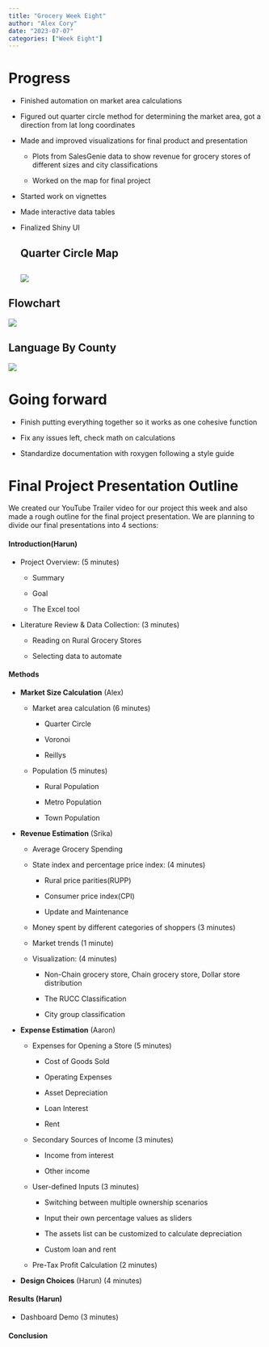 ```yaml
---
title: "Grocery Week Eight"
author: "Alex Cory"
date: "2023-07-07"
categories: ["Week Eight"]
---
```


# Progress

-   Finished automation on market area calculations

-   Figured out quarter circle method for determining the market area, got a direction from lat long coordinates

-   Made and improved visualizations for final product and presentation

    -   Plots from SalesGenie data to show revenue for grocery stores of different sizes and city classifications

    -   Worked on the map for final project

-   Started work on vignettes

-   Made interactive data tables

-   Finalized Shiny UI

    ## Quarter Circle Map

    ## ![](images/shiny_map.png)

## Flowchart

![](images/flowchart.png)

## Language By County

![](images/lang_graph.png)

# Going forward

-   Finish putting everything together so it works as one cohesive function

-   Fix any issues left, check math on calculations

-   Standardize documentation with roxygen following a style guide

# Final Project Presentation Outline

We created our YouTube Trailer video for our project this week and also made a rough outline for the final project presentation. We are planning to divide our final presentations into 4 sections:

#### Introduction(Harun) 

-   Project Overview: (5 minutes)

    -   Summary

    -   Goal

    -   The Excel tool

-   Literature Review & Data Collection: (3 minutes)

    -   Reading on Rural Grocery Stores

    -   Selecting data to automate

#### Methods

-   **Market Size Calculation** (Alex)

    -   Market area calculation (6 minutes)

        -   Quarter Circle 

        -   Voronoi 

        -   Reillys 

    -   Population (5 minutes)

        -   Rural Population

        -   Metro Population

        -   Town Population

-   **Revenue Estimation** (Srika)

    -   Average Grocery Spending  

    -   State index and percentage price index: (4 minutes)

        -   Rural price parities(RUPP) 

        -   Consumer price index(CPI) 

        -   Update and Maintenance

    -   Money spent by different categories of shoppers (3 minutes)

    -   Market trends (1 minute)

    -   Visualization: (4 minutes)

        -   Non-Chain grocery store, Chain grocery store, Dollar store distribution 

        -   The RUCC Classification 

        -   City group classification 

-   **Expense Estimation** (Aaron)

    -   Expenses for Opening a Store (5 minutes)

        -   Cost of Goods Sold 

        -   Operating Expenses 

        -   Asset Depreciation 

        -   Loan Interest

        -   Rent 

    -   Secondary Sources of Income (3 minutes)

        -   Income from interest 

        -   Other income 

    -   User-defined Inputs (3 minutes)

        -   Switching between multiple ownership scenarios 

        -   Input their own percentage values as sliders 

        -   The assets list can be customized to calculate depreciation

        -   Custom loan and rent

    -   Pre-Tax Profit Calculation (2 minutes)

-   **Design Choices** (Harun) (4 minutes)

#### Results (Harun) 

-   Dashboard Demo (3 minutes)

#### Conclusion
